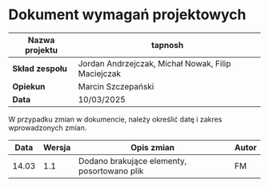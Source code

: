 # Dokument wymagań projektowych

| **Nazwa projektu** | tapnosh                                            |
| ------------------ | -------------------------------------------------- |
| **Skład zespołu**  | Jordan Andrzejczak, Michał Nowak, Filip Maciejczak |
| **Opiekun**        | Marcin Szczepański                                 |
| **Data**           | 10/03/2025                                         |

W przypadku zmian w dokumencie, należy określić datę i zakres wprowadzonych zmian.

| Data | Wersja | Opis zmian | Autor |
| ---- | ------ | ---------- | ----- |
| 14.03 | 1.1 | Dodano brakujące elementy, posortowano plik | FM |
